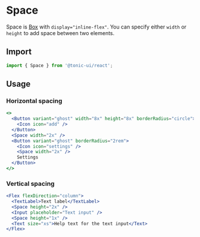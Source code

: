 # Space

Space is [Box](box) with `display="inline-flex"`. You can specify either `width` or `height` to add space between two elements.

## Import

```js
import { Space } from '@tonic-ui/react';
```

## Usage

### Horizontal spacing

```jsx
<>
  <Button variant="ghost" width="8x" height="8x" borderRadius="circle">
    <Icon icon="add" />
  </Button>
  <Space width="2x" />
  <Button variant="ghost" borderRadius="2rem">
    <Icon icon="settings" />
    <Space width="2x" />
    Settings
  </Button>
</>
```

### Vertical spacing

```jsx
<Flex flexDirection="column">
  <TextLabel>Text label</TextLabel>
  <Space height="2x" />
  <Input placeholder="Text input" />
  <Space height="1x" />
  <Text size="xs">Help text for the text input</Text>
</Flex>
```
